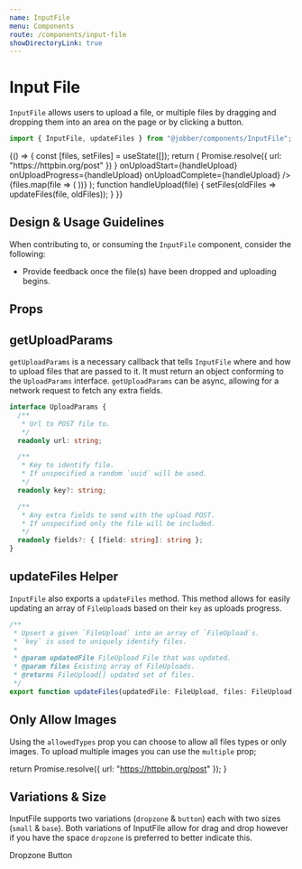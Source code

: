 ```yaml
---
name: InputFile
menu: Components
route: /components/input-file
showDirectoryLink: true
---
```



# Input File

`InputFile` allows users to upload a file, or multiple files by dragging and
dropping them into an area on the page or by clicking a button.

```ts
import { InputFile, updateFiles } from "@jobber/components/InputFile";
```

<Playground>
  {() => {
    const [files, setFiles] = useState([]);
    return (
      <Content>
        <InputFile
          allowMultiple={true}
          getUploadParams={() =>
            Promise.resolve({ url: "https://httpbin.org/post" })
          }
          onUploadStart={handleUpload}
          onUploadProgress={handleUpload}
          onUploadComplete={handleUpload}
        />
        {files.map(file => (
          <FormatFile file={file} />
        ))}
      </Content>
    );
    function handleUpload(file) {
      setFiles(oldFiles => updateFiles(file, oldFiles));
    }
  }}
</Playground>

## Design & Usage Guidelines

When contributing to, or consuming the `InputFile` component, consider the
following:

- Provide feedback once the file(s) have been dropped and uploading begins.

## Props

<Props of={InputFile} />

## getUploadParams

`getUploadParams` is a necessary callback that tells `InputFile` where and how
to upload files that are passed to it. It must return an object conforming to
the `UploadParams` interface. `getUploadParams` can be async, allowing for a
network request to fetch any extra fields.

```ts
interface UploadParams {
  /**
   * Url to POST file to.
   */
  readonly url: string;

  /**
   * Key to identify file.
   * If unspecified a random `uuid` will be used.
   */
  readonly key?: string;

  /**
   * Any extra fields to send with the upload POST.
   * If unspecified only the file will be included.
   */
  readonly fields?: { [field: string]: string };
}
```

## updateFiles Helper

`InputFile` also exports a `updateFiles` method. This method allows for easily
updating an array of `FileUpload`s based on their `key` as uploads progress.

```ts
/**
 * Upsert a given `FileUpload` into an array of `FileUpload`s.
 * `key` is used to uniquely identify files.
 *
 * @param updatedFile FileUpload File that was updated.
 * @param files Existing array of FileUploads.
 * @returns FileUpload[] updated set of files.
 */
export function updateFiles(updatedFile: FileUpload, files: FileUpload[]);
```

## Only Allow Images

Using the `allowedTypes` prop you can choose to allow all files types or only
images. To upload multiple images you can use the `multiple` prop;

  return Promise.resolve({ url: "https://httpbin.org/post" });
}

<Playground>
  <Content>
    <InputFile allowedTypes="images" getUploadParams={fetchUploadParams} />
    <InputFile
      allowedTypes="images"
      allowMultiple={true}
      getUploadParams={fetchUploadParams}
    />
  </Content>
</Playground>

## Variations & Size

InputFile supports two variations (`dropzone` & `button`) each with two sizes
(`small` & `base`). Both variations of InputFile allow for drag and drop however
if you have the space `dropzone` is preferred to better indicate this.

<Playground>
  <Content>
    <Heading level={2}>Dropzone</Heading>
    <InputFile getUploadParams={fetchUploadParams} />
    <InputFile size="small" getUploadParams={fetchUploadParams} />
    <Heading level={2}>Button</Heading>
    <InputFile variation="button" getUploadParams={fetchUploadParams} />
    <InputFile
      variation="button"
      size="small"
      getUploadParams={fetchUploadParams}
    />
  </Content>
</Playground>
